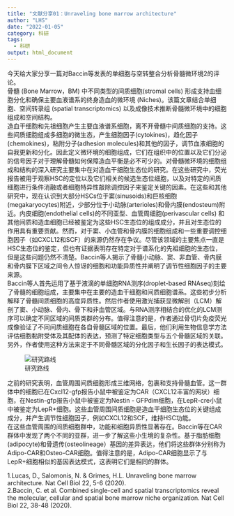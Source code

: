 ```yaml
---
title: "文献分享01：Unraveling bone marrow architecture"
author: "LHS"
date: "2022-01-05"
category: 科研
tags: 
  - 科研
output: html_document
---
```

今天给大家分享一篇对Baccin等发表的单细胞与空转整合分析骨髓微环境2的评论。  
骨髓 (Bone Marrow，BM) 中不同类型的间质细胞(stromal cells) 形成支持血细胞分化和确保主要血液谱系的终身造血的微环境 (Niches)。该篇文章结合单细胞、空间转录组 (spatial transcriptomics) 以及成像技术推断骨髓微环境中的细胞组成和空间结构。  
造血干细胞和先祖细胞产生主要血液谱系细胞，离不开骨髓中间质细胞的支持。这些间质细胞组成多细胞的微生态，产生细胞因子(cytokines)，趋化因子(chemokines)，粘附分子(adhesion molecules)和其他的因子，调节血液细胞的自我更新和分化。因此定义微环境的细胞组成，它们在组织中的位置以及它们分泌的信号因子对于理解骨髓如何保障造血平衡是必不可少的。对骨髓微环境的细胞组成和结构的深入研究主要集中在对造血干细胞生态位的研究。在这些研究中，荧光报告被用于观察HSC的定位以及它们相关的候选生态位细胞，以及对特定的间质细胞进行条件消融或者细胞特异性敲除调控因子来鉴定关键的因素。在这些和其他研究中，现在认识到大部分HSCs位于窦(sinusoids)和巨核细胞(megakaryocytes)附近，少部分位于小动脉(arterioles)和骨内膜(endosteum)附近。内皮细胞(endothelial cells)的不同亚型、血管周细胞(perivascular cells) 和其他间质和造血细胞已经被鉴定为这些HSC生态位的组成成分，并且对生态位的作用具有重要贡献。然而，对于窦、小血管和骨内膜的细胞组成和一些重要调控细胞因子（如CXCL12和SCF）的来源仍然存在争议。尽管该领域的主要焦点一直是HSC生态位的鉴定，但也有证据表明存在特定对于谱系化的先祖细胞的生态位，但是这些问题仍然不清楚。Baccin等人揭示了骨髓小动脉、窦、非血管、骨内膜和骨内膜下区域之间令人惊讶的细胞和功能异质性并阐明了调节性细胞因子的主要来源。  
Baccin等人首先运用了基于液滴的单细胞RNA测序(droplet-based RNAseq)刻绘了骨髓的细胞组成，主要集中在主要的造血干细胞和间质细胞谱系。这些初步分析解释了骨髓间质细胞的高度异质性。然后作者使用激光捕获显微解剖（LCM）解剖了窦、小动脉、骨内、骨下和非血管区域。与RNA测序相结合的优化的LCM测序可以确定不同区域的间质类群的分布。值得注意的是，作者通过骨切片免疫荧光成像验证了不同间质细胞在各自骨髓区域的位置。最后，他们利用生物信息学方法评估细胞黏附受体及其配体的表达，预测了特定细胞类型与五个骨髓区域的关联。另外，作者使用这种方法来定于不同骨髓区域的分化因子和生长因子的表达模式。  

![研究路线](https://github.com/Farewellznm/myblog/blob/main/content/posts/pic/3.png?raw=true)

之前的研究表明，血管周围间质细胞形成三维网络，包裹和支持骨髓血管。这一群体中的细胞已在Cxcl12-gfp报告小鼠中被鉴定为CAR（CXCL12丰富的网状）细胞，在Nestin-gfp报告小鼠中被鉴定为Nestin - GFPdim细胞，在LepR-cre小鼠中被鉴定为LepR+细胞。这些血管周围间质细胞是造血干细胞生态位的关键组成成分，并产生调节性细胞因子，例如CXCL12和SCF，维持HSC功能。  
在这些血管周围的间质细胞群中，功能和细胞异质性显著存在。Baccin等在CAR群体中发现了两个不同的亚群，进一步了解这些小生境的复杂性。基于脂肪细胞(adipocyte)和骨遗传(osteolineage）基因的差异表达，他们将这些群体分别称为Adipo-CAR和Osteo-CAR细胞。值得注意的是，Adipo-CAR细胞显示了与LepR+细胞相似的基因表达模式，这表明它们是相同的群体。  


1.Lucas, D., Salomonis, N. & Grimes, H.L. Unraveling bone marrow architecture. Nat Cell Biol 22, 5-6 (2020).  
2.Baccin, C. et al. Combined single-cell and spatial transcriptomics reveal the molecular, cellular and spatial bone marrow niche organization. Nat Cell Biol 22, 38-48 (2020).
                                                                                          
                                                                                          